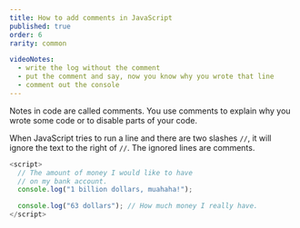 ```yaml
---
title: How to add comments in JavaScript
published: true
order: 6
rarity: common

videoNotes:
  - write the log without the comment
  - put the comment and say, now you know why you wrote that line
  - comment out the console
---
```


Notes in code are called comments. You use comments to explain why you wrote some code or to disable parts of your code.

When JavaScript tries to run a line and there are two slashes `//`, it will ignore the text to the right of `//`. The ignored lines are comments.

```javascript
<script>
  // The amount of money I would like to have
  // on my bank account.
  console.log("1 billion dollars, muahaha!");

  console.log("63 dollars"); // How much money I really have.
</script>
```
